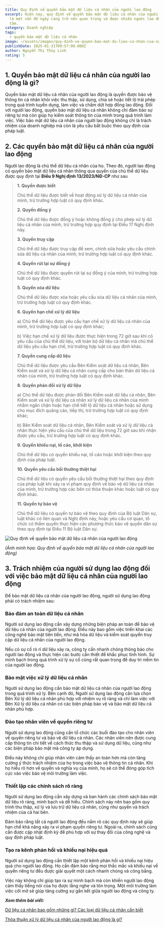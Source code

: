 ```yaml
---
title: Quy định về quyền bảo mật dữ liệu cá nhân của người lao động
excerpt: Hiện nay, quy định về quyền bảo mật dữ liệu cá nhân của người lao động
  là một vấn đề ngày càng trở nên quan trọng và được nhiều người lao động quan
  tâm.
category: Doanh nghiệp
tags:
  - quyền bảo mật dữ liệu cá nhân
image: ~/assets/images/quy-dinh-ve-quyen-bao-mat-du-lieu-ca-nhan-cua-nguoi-lao-dong.jpg
publishDate: 2025-01-31T09:57:00.000Z
author: Nguyễn Thị Thùy Linh
rating: 5
---
```

## 1. Quyền bảo mật dữ liệu cá nhân của người lao động là gì?

Quyền bảo mật dữ liệu cá nhân của người lao động là quyền được bảo vệ thông tin cá nhân khỏi việc thu thập, sử dụng, chia sẻ hoặc tiết lộ trái phép trong quá trình tuyển dụng, làm việc và chấm dứt hợp đồng lao động. Đối với người lao động, quyền bảo mật dữ liệu cá nhân không chỉ đảm bảo sự riêng tư mà còn giúp họ kiểm soát thông tin của mình trong quá trình làm việc. Việc bảo mật dữ liệu cá nhân của người lao động không chỉ là trách nhiệm của doanh nghiệp mà còn là yêu cầu bắt buộc theo quy định của pháp luật.

## 2. Các quyền bảo mật dữ liệu cá nhân của người lao động

Người lao động là chủ thể dữ liệu cá nhân của họ. Theo đó, người lao động có quyền bảo mật dữ liệu cá nhân thông qua quyền của chủ thể dữ liệu được quy định tại **Điều 9 Nghị định 13/2023/NĐ-CP** như sau

> **1. Quyền được biết**
>
> Chủ thể dữ liệu được biết về hoạt động xử lý dữ liệu cá nhân của mình, trừ trường hợp luật có quy định khác.
>
> **2. Quyền đồng ý**
>
> Chủ thể dữ liệu được đồng ý hoặc không đồng ý cho phép xử lý dữ liệu cá nhân của mình, trừ trường hợp quy định tại Điều 17 Nghị định này.
>
> **3. Quyền truy cập**
>
> Chủ thể dữ liệu được truy cập để xem, chỉnh sửa hoặc yêu cầu chỉnh sửa dữ liệu cá nhân của mình, trừ trường hợp luật có quy định khác.
>
> **4. Quyền rút lại sự đồng ý**
>
> Chủ thể dữ liệu được quyền rút lại sự đồng ý của mình, trừ trường hợp luật có quy định khác.
>
> **5. Quyền xóa dữ liệu**
>
> Chủ thể dữ liệu được xóa hoặc yêu cầu xóa dữ liệu cá nhân của mình, trừ trường hợp luật có quy định khác.
>
> **6. Quyền hạn chế xử lý dữ liệu**
>
> a) Chủ thể dữ liệu được yêu cầu hạn chế xử lý dữ liệu cá nhân của mình, trừ trường hợp luật có quy định khác;
>
> b) Việc hạn chế xử lý dữ liệu được thực hiện trong 72 giờ sau khi có yêu cầu của chủ thể dữ liệu, với toàn bộ dữ liệu cá nhân mà chủ thể dữ liệu yêu cầu hạn chế, trừ trường hợp luật có quy định khác.
>
> **7. Quyền cung cấp dữ liệu**
>
> Chủ thể dữ liệu được yêu cầu Bên Kiểm soát dữ liệu cá nhân, Bên Kiểm soát và xử lý dữ liệu cá nhân cung cấp cho bản thân dữ liệu cá nhân của mình, trừ trường hợp luật có quy định khác.
>
> **8. Quyền phản đối xử lý dữ liệu**
>
> a) Chủ thể dữ liệu được phản đối Bên Kiểm soát dữ liệu cá nhân, Bên Kiểm soát và xử lý dữ liệu cá nhân xử lý dữ liệu cá nhân của mình nhằm ngăn chặn hoặc hạn chế tiết lộ dữ liệu cá nhân hoặc sử dụng cho mục đích quảng cáo, tiếp thị, trừ trường hợp luật có quy định khác;
>
> b) Bên Kiểm soát dữ liệu cá nhân, Bên Kiểm soát và xử lý dữ liệu cá nhân thực hiện yêu cầu của chủ thể dữ liệu trong 72 giờ sau khi nhận được yêu cầu, trừ trường hợp luật có quy định khác.
>
> **9. Quyền khiếu nại, tố cáo, khởi kiện**
>
> Chủ thể dữ liệu có quyền khiếu nại, tố cáo hoặc khởi kiện theo quy định của pháp luật.
>
> **10. Quyền yêu cầu bồi thường thiệt hại**
>
> Chủ thể dữ liệu có quyền yêu cầu bồi thường thiệt hại theo quy định của pháp luật khi xảy ra vi phạm quy định về bảo vệ dữ liệu cá nhân của mình, trừ trường hợp các bên có thỏa thuận khác hoặc luật có quy định khác.
>
> **11. Quyền tự bảo vệ**
>
> Chủ thể dữ liệu có quyền tự bảo vệ theo quy định của Bộ luật Dân sự, luật khác có liên quan và Nghị định này, hoặc yêu cầu cơ quan, tổ chức có thẩm quyền thực hiện các phương thức bảo vệ quyền dân sự theo quy định tại Điều 11 Bộ luật Dân sự.

![Quy định về quyền bảo mật dữ liệu cá nhân của người lao động](~/assets/images/quy-dinh-ve-quyen-bao-mat-du-lieu-ca-nhan-cua-nguoi-lao-dong-2-.jpg "Quy định về quyền bảo mật dữ liệu cá nhân của người lao động")

*(Ảnh minh họa: Quy định về quyền bảo mật dữ liệu cá nhân của người lao động)*

## 3. Trách nhiệm của người sử dụng lao động đối với việc bảo mật dữ liệu cá nhân của người lao động

Để bảo mật dữ liệu cá nhân của người lao động, người sử dụng lao động phải có trách nhiệm sau:

### Bảo đảm an toàn dữ liệu cá nhân

Người sử dụng lao động cần xây dựng những biện pháp an toàn để bảo vệ dữ liệu cá nhân của người lao động. Điều này bao gồm việc triển khai các công nghệ bảo mật tiên tiến, như mã hóa dữ liệu và kiểm soát quyền truy cập dữ liệu cá nhân của người lao động. 

Nếu có sự cố rò rỉ dữ liệu xảy ra, công ty cần nhanh chóng thông báo cho người lao động và thực hiện các bước cần thiết để khắc phục tình hình. Sự minh bạch trong quá trình xử lý sự cố cũng rất quan trọng để duy trì niềm tin của người lao động.

### Bảo mật việc xử lý dữ liệu cá nhân

Người sử dụng lao động cần bảo mật dữ liệu cá nhân của người lao động trong quá trình xử lý. Bên cạnh đó, Người sử dụng lao động cần lựa chọn Bên Xử lý dữ liệu cá nhân phù hợp với nhiệm vụ rõ ràng và chỉ làm việc với Bên Xử lý dữ liệu cá nhân có các biện pháp bảo vệ và bảo mật dữ liệu cá nhân phù hợp.

### Đào tạo nhân viên về quyền riêng tư

Người sử dụng lao động cũng cần tổ chức các buổi đào tạo cho nhân viên về quyền riêng tư và bảo vệ dữ liệu cá nhân. Các nhân viên nên được cung cấp thông tin chi tiết về cách thức thu thập và sử dụng dữ liệu, cũng như các biện pháp bảo mật mà công ty áp dụng.

Điều này không chỉ giúp nhân viên cảm thấy an toàn hơn mà còn tăng cường ý thức trách nhiệm của họ trong việc bảo vệ thông tin cá nhân. Khi họ hiểu rõ hơn về quyền và nghĩa vụ của mình, họ sẽ có thể đóng góp tích cực vào việc bảo vệ môi trường làm việc.

### Thiết lập các chính sách rõ ràng

Người sử dụng lao động cần xây dựng và ban hành các chính sách bảo mật dữ liệu rõ ràng, minh bạch và dễ hiểu. Chính sách này nên bao gồm quy trình thu thập, xử lý và lưu trữ dữ liệu cá nhân, cũng như quyền và trách nhiệm của cả hai bên.

Đảm bảo rằng tất cả người lao động đều nắm rõ các quy định này sẽ giúp hạn chế khả năng xảy ra vi phạm quyền riêng tư. Ngoài ra, chính sách cũng cần được cập nhật định kỳ để phù hợp với sự thay đổi của công nghệ và quy định pháp luật.

### Tạo ra kênh phản hồi và khiếu nại hiệu quả

Người sử dụng lao động cần thiết lập một kênh phản hồi và khiếu nại hiệu quả cho người lao động. Họ cần đảm bảo rằng mọi thắc mắc và khiếu nại về quyền riêng tư đều được giải quyết một cách nhanh chóng và công bằng.

Việc này không chỉ giúp tạo ra sự minh bạch mà còn khiến người lao động cảm thấy tiếng nói của họ được lắng nghe và tôn trọng. Một môi trường làm việc cởi mở sẽ giúp tăng cường sự gắn kết giữa người lao động và công ty.

***Xem thêm bài viết:*** 

[Dữ liệu cá nhân bao gồm những gì? Các loại dữ liệu cá nhân cần biết](https://yplawfirm.vn/phap-ly/du-lieu-ca-nhan-bao-gom-nhung-gi-cac-loai-du-lieu-ca-nhan-can-biet)

[Thỏa thuận xử lý dữ liệu cá nhân của người lao động là gì?](https://yplawfirm.vn/phap-ly/thoa-thuan-xu-ly-du-lieu-ca-nhan-cua-nguoi-lao-dong-la-gi)
